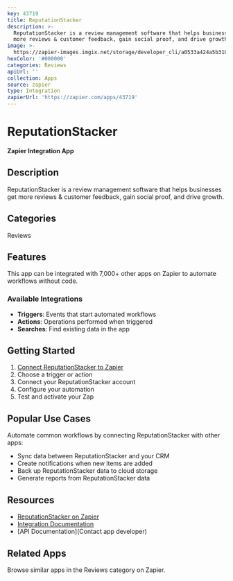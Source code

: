 ```yaml
---
key: 43719
title: ReputationStacker
description: >-
  ReputationStacker is a review management software that helps businesses get
  more reviews & customer feedback, gain social proof, and drive growth.
image: >-
  https://zapier-images.imgix.net/storage/developer_cli/a0533a424a5b31098f0c7f9fb4cf09ae.png?auto=format%2Ccompress&ixlib=python-3.0.0&q=50
hexColor: '#000000'
categories: Reviews
apiUrl: ''
collection: Apps
source: zapier
type: Integration
zapierUrl: 'https://zapier.com/apps/43719'
---
```

# ReputationStacker

**Zapier Integration App**

## Description

ReputationStacker is a review management software that helps businesses get more reviews & customer feedback, gain social proof, and drive growth.

## Categories

Reviews

## Features

This app can be integrated with 7,000+ other apps on Zapier to automate workflows without code.

### Available Integrations

- **Triggers**: Events that start automated workflows
- **Actions**: Operations performed when triggered
- **Searches**: Find existing data in the app

## Getting Started

1. [Connect ReputationStacker to Zapier](https://zapier.com/apps/43719)
2. Choose a trigger or action
3. Connect your ReputationStacker account
4. Configure your automation
5. Test and activate your Zap

## Popular Use Cases

Automate common workflows by connecting ReputationStacker with other apps:

- Sync data between ReputationStacker and your CRM
- Create notifications when new items are added
- Back up ReputationStacker data to cloud storage
- Generate reports from ReputationStacker data

## Resources

- [ReputationStacker on Zapier](https://zapier.com/apps/43719)
- [Integration Documentation](https://zapier.com/apps/43719/integrations)
- [API Documentation](Contact app developer)

## Related Apps

Browse similar apps in the Reviews category on Zapier.
